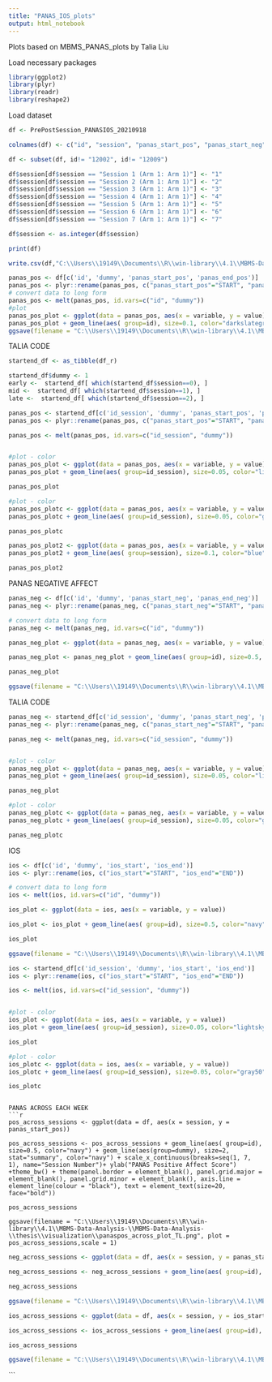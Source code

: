 ```yaml
---
title: "PANAS_IOS_plots"
output: html_notebook
---
```


Plots based on MBMS_PANAS_plots by Talia Liu


Load necessary packages
```r
library(ggplot2)
library(plyr)
library(readr)
library(reshape2)
```

Load dataset
```r
df <- PrePostSession_PANASIOS_20210918 

colnames(df) <- c("id", "session", "panas_start_pos", "panas_start_neg", "panas_end_pos", "panas_end_neg", "ios_start", "ios_end")

df <- subset(df, id!= "12002", id!= "12009")

df$session[df$session == "Session 1 (Arm 1: Arm 1)"] <- "1"
df$session[df$session == "Session 2 (Arm 1: Arm 1)"] <- "2"
df$session[df$session == "Session 3 (Arm 1: Arm 1)"] <- "3"
df$session[df$session == "Session 4 (Arm 1: Arm 1)"] <- "4"
df$session[df$session == "Session 5 (Arm 1: Arm 1)"] <- "5"
df$session[df$session == "Session 6 (Arm 1: Arm 1)"] <- "6"
df$session[df$session == "Session 7 (Arm 1: Arm 1)"] <- "7"

df$session <- as.integer(df$session)

print(df)
```
```r
write.csv(df,"C:\\Users\\19149\\Documents\\R\\win-library\\4.1\\MBMS-Data-Analysis-\\MBMS-Data-Analysis-\\thesis\\df_r.csv", row.names = FALSE)

```

```r
panas_pos <- df[c('id', 'dummy', 'panas_start_pos', 'panas_end_pos')]
panas_pos <- plyr::rename(panas_pos, c("panas_start_pos"="START", "panas_end_pos"="END"))
# convert data to long form
panas_pos <- melt(panas_pos, id.vars=c("id", "dummy"))
#plot
panas_pos_plot <- ggplot(data = panas_pos, aes(x = variable, y = value))
panas_pos_plot + geom_line(aes( group=id), size=0.1, color="darkslategray3") + geom_line(aes(group=dummy), size=2, stat="summary", color="royalblue3") + scale_x_discrete(name ="Timepoint") + ylab("PANAS Positive Affect Score")  +theme_bw() + theme(panel.border = element_blank(), panel.grid.major = element_blank(), panel.grid.minor = element_blank(), axis.line = element_line(colour = "black"), text = element_text(size=20, face="bold"))
ggsave(filename = "C:\\Users\\19149\\Documents\\R\\win-library\\4.1\\MBMS-Data-Analysis-\\MBMS-Data-Analysis-\\thesis\\visualization\\panas_pos_plot_TL.png", plot = panas_pos_plot,scale = 1)
```

TALIA CODE
```r
startend_df <- as_tibble(df_r)

startend_df$dummy <- 1
early <-  startend_df[ which(startend_df$session==0), ]                             
mid <-  startend_df[ which(startend_df$session==1), ]
late <-  startend_df[ which(startend_df$session==2), ]

panas_pos <- startend_df[c('id_session', 'dummy', 'panas_start_pos', 'panas_end_pos')]
panas_pos <- plyr::rename(panas_pos, c("panas_start_pos"="START", "panas_end_pos"="END"))

panas_pos <- melt(panas_pos, id.vars=c("id_session", "dummy"))


#plot - color
panas_pos_plot <- ggplot(data = panas_pos, aes(x = variable, y = value))
panas_pos_plot + geom_line(aes( group=id_session), size=0.05, color="lightskyblue") + geom_line(aes(group=dummy), size=2, stat="summary", color="blue") + scale_x_discrete(name ="Timepoint") + ylab("Positive Affect Score")  +theme_bw() + theme(panel.border = element_blank(), panel.grid.major = element_blank(), panel.grid.minor = element_blank(), axis.line = element_line(colour = "black"), text = element_text(size=20, face="bold"))

panas_pos_plot

#plot - color
panas_pos_plotc <- ggplot(data = panas_pos, aes(x = variable, y = value))
panas_pos_plotc + geom_line(aes( group=id_session), size=0.05, color="gray50") + geom_line(aes(group=dummy), size=2, stat="summary", color="black") + scale_x_discrete(name ="Timepoint") + ylab("Positive Affect Score")  +theme_bw() + theme(panel.border = element_blank(), panel.grid.major = element_blank(), panel.grid.minor = element_blank(), axis.line = element_line(colour = "black"), text = element_text(size=20, face="bold"))

panas_pos_plotc
```

```r

panas_pos_plot2 <- ggplot(data = panas_pos, aes(x = variable, y = value))
panas_pos_plot2 + geom_line(aes( group=session), size=0.1, color="blue") + geom_line(aes(group=dummy), size=2, stat="summary", color="blue") + scale_x_discrete(name ="Timepoint") + ylab("PANAS Positive Affect Score")  +theme_bw() + theme(panel.border = element_blank(), panel.grid.major = element_blank(), panel.grid.minor = element_blank(), axis.line = element_line(colour = "black"), text = element_text(size=20, face="bold"))

panas_pos_plot2

```

PANAS NEGATIVE AFFECT
```r
panas_neg <- df[c('id', 'dummy', 'panas_start_neg', 'panas_end_neg')]
panas_neg <- plyr::rename(panas_neg, c("panas_start_neg"="START", "panas_end_neg"="END"))

# convert data to long form
panas_neg <- melt(panas_neg, id.vars=c("id", "dummy"))

panas_neg_plot <- ggplot(data = panas_neg, aes(x = variable, y = value))

panas_neg_plot <- panas_neg_plot + geom_line(aes( group=id), size=0.5, color="navy") + geom_line(aes(group=dummy), size=2, stat="summary", color="navy") + scale_x_discrete(name ="Timepoint") + ylab("PANAS Negative Affect Score")  +theme_bw() + theme(panel.border = element_blank(), panel.grid.major = element_blank(), panel.grid.minor = element_blank(), axis.line = element_line(colour = "black"), text = element_text(size=20, face="bold"))

panas_neg_plot

ggsave(filename = "C:\\Users\\19149\\Documents\\R\\win-library\\4.1\\MBMS-Data-Analysis-\\MBMS-Data-Analysis-\\thesis\\visualization\\panas_neg_plot_TL.png", plot = panas_neg_plot,scale = 1)
```

TALIA CODE
```r
panas_neg <- startend_df[c('id_session', 'dummy', 'panas_start_neg', 'panas_end_neg')]
panas_neg <- plyr::rename(panas_neg, c("panas_start_neg"="START", "panas_end_neg"="END"))

panas_neg <- melt(panas_neg, id.vars=c("id_session", "dummy"))


#plot - color
panas_neg_plot <- ggplot(data = panas_neg, aes(x = variable, y = value))
panas_neg_plot + geom_line(aes( group=id_session), size=0.05, color="lightskyblue") + geom_line(aes(group=dummy), size=2, stat="summary", color="blue") + scale_x_discrete(name ="Timepoint") + ylab("Negative Affect Score")  +theme_bw() + theme(panel.border = element_blank(), panel.grid.major = element_blank(), panel.grid.minor = element_blank(), axis.line = element_line(colour = "black"), text = element_text(size=20, face="bold"))

panas_neg_plot

#plot - color
panas_neg_plotc <- ggplot(data = panas_neg, aes(x = variable, y = value))
panas_neg_plotc + geom_line(aes( group=id_session), size=0.05, color="gray50") + geom_line(aes(group=dummy), size=2, stat="summary", color="black") + scale_x_discrete(name ="Timepoint") + ylab("Negative Affect Score")  +theme_bw() + theme(panel.border = element_blank(), panel.grid.major = element_blank(), panel.grid.minor = element_blank(), axis.line = element_line(colour = "black"), text = element_text(size=20, face="bold"))

panas_neg_plotc
```


IOS
```r
ios <- df[c('id', 'dummy', 'ios_start', 'ios_end')]
ios <- plyr::rename(ios, c("ios_start"="START", "ios_end"="END"))

# convert data to long form
ios <- melt(ios, id.vars=c("id", "dummy"))

ios_plot <- ggplot(data = ios, aes(x = variable, y = value))

ios_plot <- ios_plot + geom_line(aes( group=id), size=0.5, color="navy") + geom_line(aes(group=dummy), size=2, stat="summary", color="navy") + scale_x_discrete(name ="Timepoint") + ylab("IOS Score")  +theme_bw() + theme(panel.border = element_blank(), panel.grid.major = element_blank(), panel.grid.minor = element_blank(), axis.line = element_line(colour = "black"), text = element_text(size=20, face="bold"))

ios_plot

ggsave(filename = "C:\\Users\\19149\\Documents\\R\\win-library\\4.1\\MBMS-Data-Analysis-\\MBMS-Data-Analysis-\\thesis\\visualization\\ios_plot_TL.png", plot =ios_plot,scale = 1)
```

```r
ios <- startend_df[c('id_session', 'dummy', 'ios_start', 'ios_end')]
ios <- plyr::rename(ios, c("ios_start"="START", "ios_end"="END"))

ios <- melt(ios, id.vars=c("id_session", "dummy"))


#plot - color
ios_plot <- ggplot(data = ios, aes(x = variable, y = value))
ios_plot + geom_line(aes( group=id_session), size=0.05, color="lightskyblue") + geom_line(aes(group=dummy), size=2, stat="summary", color="blue") + scale_x_discrete(name ="Timepoint") + ylab("Connection Score")  +theme_bw() + theme(panel.border = element_blank(), panel.grid.major = element_blank(), panel.grid.minor = element_blank(), axis.line = element_line(colour = "black"), text = element_text(size=20, face="bold"))

ios_plot

#plot - color
ios_plotc <- ggplot(data = ios, aes(x = variable, y = value))
ios_plotc + geom_line(aes( group=id_session), size=0.05, color="gray50") + geom_line(aes(group=dummy), size=2, stat="summary", color="black") + scale_x_discrete(name ="Timepoint") + ylab("Connection Score")  +theme_bw() + theme(panel.border = element_blank(), panel.grid.major = element_blank(), panel.grid.minor = element_blank(), axis.line = element_line(colour = "black"), text = element_text(size=20, face="bold"))

ios_plotc
```
```

PANAS ACROSS EACH WEEK
```r
pos_across_sessions <- ggplot(data = df, aes(x = session, y = panas_start_pos))

pos_across_sessions <- pos_across_sessions + geom_line(aes( group=id), size=0.5, color="navy") + geom_line(aes(group=dummy), size=2, stat="summary", color="navy") + scale_x_continuous(breaks=seq(1, 7, 1), name="Session Number")+ ylab("PANAS Positive Affect Score")  +theme_bw() + theme(panel.border = element_blank(), panel.grid.major = element_blank(), panel.grid.minor = element_blank(), axis.line = element_line(colour = "black"), text = element_text(size=20, face="bold"))

pos_across_sessions

ggsave(filename = "C:\\Users\\19149\\Documents\\R\\win-library\\4.1\\MBMS-Data-Analysis-\\MBMS-Data-Analysis-\\thesis\\visualization\\panaspos_across_plot_TL.png", plot = pos_across_sessions,scale = 1)
```

```r
neg_across_sessions <- ggplot(data = df, aes(x = session, y = panas_start_neg))

neg_across_sessions <- neg_across_sessions + geom_line(aes( group=id), size=0.5, color="navy") + geom_line(aes(group=dummy), size=2, stat="summary", color="navy") + scale_x_continuous(breaks=seq(1, 7, 1), name="Session Number")+ ylab("PANAS Negative Affect Score")  +theme_bw() + theme(panel.border = element_blank(), panel.grid.major = element_blank(), panel.grid.minor = element_blank(), axis.line = element_line(colour = "black"), text = element_text(size=20, face="bold"))

neg_across_sessions

ggsave(filename = "C:\\Users\\19149\\Documents\\R\\win-library\\4.1\\MBMS-Data-Analysis-\\MBMS-Data-Analysis-\\thesis\\visualization\\panasneg_across_plot_TL.png", plot = neg_across_sessions,scale = 1)

```

```r
ios_across_sessions <- ggplot(data = df, aes(x = session, y = ios_start))

ios_across_sessions <- ios_across_sessions + geom_line(aes( group=id), size=0.5, color="navy") + geom_line(aes(group=dummy), size=2, stat="summary", color="navy") + scale_x_continuous(breaks=seq(1, 7, 1), name="Session Number")+ ylab("IOS Score")  +theme_bw() + theme(panel.border = element_blank(), panel.grid.major = element_blank(), panel.grid.minor = element_blank(), axis.line = element_line(colour = "black"), text = element_text(size=20, face="bold"))

ios_across_sessions

ggsave(filename = "C:\\Users\\19149\\Documents\\R\\win-library\\4.1\\MBMS-Data-Analysis-\\MBMS-Data-Analysis-\\thesis\\visualization\\ios_across_plot_TL.png", plot = ios_across_sessions, scale = 1)
```

```


